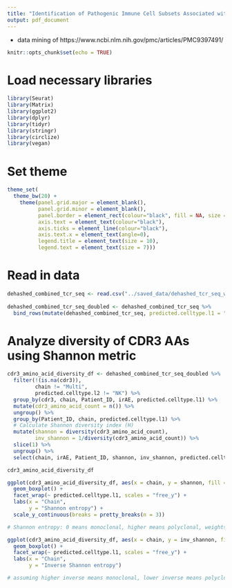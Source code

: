 ```yaml
---
title: "Identification of Pathogenic Immune Cell Subsets Associated with Checkpoint Inhibitor-induced Myocarditis"
output: pdf_document
---
```


 - data mining of https://www.ncbi.nlm.nih.gov/pmc/articles/PMC9397491/
 
```r
knitr::opts_chunk$set(echo = TRUE)
```

# Load necessary libraries

```r

library(Seurat)
library(Matrix)
library(ggplot2)
library(dplyr)
library(tidyr)
library(stringr)
library(circlize)
library(vegan)

```

# Set theme

```r

theme_set(
  theme_bw(20) +
    theme(panel.grid.major = element_blank(),
          panel.grid.minor = element_blank(),
          panel.border = element_rect(colour="black", fill = NA, size = 1),
          axis.text = element_text(colour="black"),
          axis.ticks = element_line(colour="black"),
          axis.text.x = element_text(angle=0),
          legend.title = element_text(size = 10),
          legend.text = element_text(size = 7)))

```

# Read in data

```r

dehashed_combined_tcr_seq <- read.csv("../saved_data/dehashed_tcr_seq_with_rna.csv")
  
dehashed_combined_tcr_seq_doubled <- dehashed_combined_tcr_seq %>%
  bind_rows(mutate(dehashed_combined_tcr_seq, predicted.celltype.l1 = "All T cells"))

```

# Analyze diversity of CDR3 AAs using Shannon metric

```r

cdr3_amino_acid_diversity_df <- dehashed_combined_tcr_seq_doubled %>%
  filter(!(is.na(cdr3)),
         chain != "Multi",
         predicted.celltype.l2 != "NK") %>%
  group_by(cdr3, chain, Patient_ID, irAE, predicted.celltype.l1) %>%
  mutate(cdr3_amino_acid_count = n()) %>%
  ungroup() %>%
  group_by(Patient_ID, chain, predicted.celltype.l1) %>%
  # Calculate Shannon diversity index (H)
  mutate(shannon = diversity(cdr3_amino_acid_count),
         inv_shannon = 1/diversity(cdr3_amino_acid_count)) %>%
  slice(1) %>%
  ungroup() %>%
  select(chain, irAE, Patient_ID, shannon, inv_shannon, predicted.celltype.l1)

cdr3_amino_acid_diversity_df

ggplot(cdr3_amino_acid_diversity_df, aes(x = chain, y = shannon, fill = irAE)) +
  geom_boxplot() +
  facet_wrap(~ predicted.celltype.l1, scales = "free_y") +
  labs(x = "Chain",
       y = "Shannon entropy") +
  scale_y_continuous(breaks = pretty_breaks(n = 3))

# Shannon entropy: 0 means monoclonal, higher means polyclonal, weights richness (total # of unique clones) over evenness

ggplot(cdr3_amino_acid_diversity_df, aes(x = chain, y = inv_shannon, fill = irAE)) +
  geom_boxplot() +
  facet_wrap(~ predicted.celltype.l1, scales = "free_y") +
  labs(x = "Chain",
       y = "Inverse Shannon entropy")

# assuming higher inverse means monoclonal, lower inverse means polyclonal

```